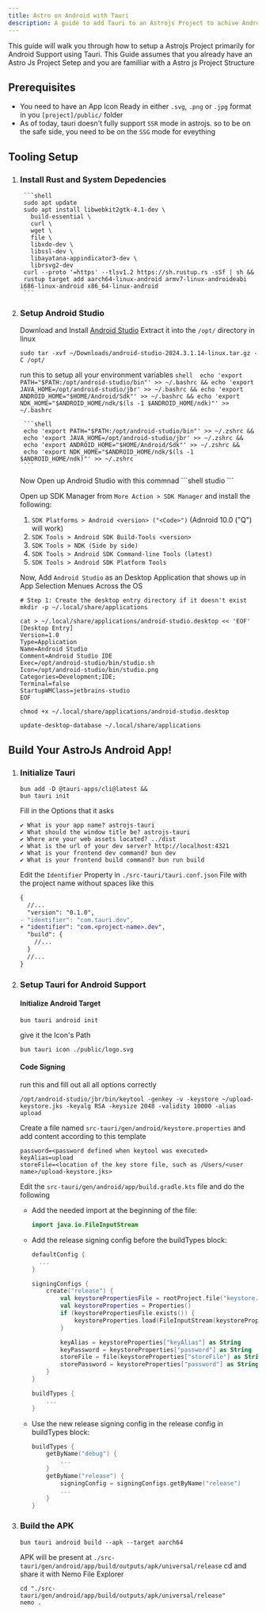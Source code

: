 ```yaml
---
title: Astro on Android with Tauri
description: A guide to add Tauri to an Astrojs Project to achive Android Support
---
```


This guide will walk you through how to setup a Astrojs Project primarily for Android Support using Tauri.
This Guide assumes that you already have an Astro Js Project Setep and you are familliar with a Astro js Project Structure

## Prerequisites
- You need to have an App Icon Ready in either `.svg`, `.png` or `.jpg` format in you `[project]/public/` folder
- As of today, tauri doesn't fully support `SSR` mode in astrojs. so to be on the safe side, you need to be on the `SSG` mode for eveything

## Tooling Setup
<Steps>

1. ### Install Rust and System Depedencies

    <Tabs>
      <TabItem label="Linux / Debian" >

        ```shell 
        sudo apt update
        sudo apt install libwebkit2gtk-4.1-dev \
          build-essential \
          curl \
          wget \
          file \
          libxdo-dev \
          libssl-dev \
          libayatana-appindicator3-dev \
          librsvg2-dev
        curl --proto '=https' --tlsv1.2 https://sh.rustup.rs -sSf | sh &&
        rustup target add aarch64-linux-android armv7-linux-androideabi i686-linux-android x86_64-linux-android
        ```
      </TabItem>
    </Tabs>

2. ### Setup Android Studio
    Download and Install [Android Studio](https://developer.android.com/studio)
    Extract it into the `/opt/` directory in linux
      ```shell
      sudo tar -xvf ~/Downloads/android-studio-2024.3.1.14-linux.tar.gz -C /opt/
      ```
    run this to setup all your environment variables
    <Tabs synckey="shell" >
      <TabItem label="Bash" >
        ```shell 
        echo 'export PATH="$PATH:/opt/android-studio/bin"' >> ~/.bashrc &&
        echo 'export JAVA_HOME=/opt/android-studio/jbr' >> ~/.bashrc &&
        echo 'export ANDROID_HOME="$HOME/Android/Sdk"' >> ~/.bashrc &&
        echo 'export NDK_HOME="$ANDROID_HOME/ndk/$(ls -1 $ANDROID_HOME/ndk)"' >> ~/.bashrc
        ```
      </TabItem>
      <TabItem label="ZSH" >

        ```shell 
        echo 'export PATH="$PATH:/opt/android-studio/bin"' >> ~/.zshrc &&
        echo 'export JAVA_HOME=/opt/android-studio/jbr' >> ~/.zshrc &&
        echo 'export ANDROID_HOME="$HOME/Android/Sdk"' >> ~/.zshrc &&
        echo 'export NDK_HOME="$ANDROID_HOME/ndk/$(ls -1 $ANDROID_HOME/ndk)"' >> ~/.zshrc
        ```
      </TabItem>
    </Tabs>
    Now Open up Android Studio with this commnad
    ```shell
    studio
    ```

    Open up SDK Manager from `More Action > SDK Manager` and install the following:
    1. `SDK Platforms > Android <version> ("<Code>")` (Adnroid 10.0 ("Q") will work)
    2. `SDK Tools > Android SDK Build-Tools <version>`
    3. `SDK Tools > NDK (Side by side)`
    4. `SDK Tools > Android SDK Command-line Tools (latest) `
    5. `SDK Tools > Android SDK Platform Tools `
    
    Now, Add `Android Studio` as an Desktop Application that shows up in App Selection Menues Across the OS 
    ```shell
    # Step 1: Create the desktop entry directory if it doesn't exist
    mkdir -p ~/.local/share/applications

    cat > ~/.local/share/applications/android-studio.desktop << 'EOF'
    [Desktop Entry]
    Version=1.0
    Type=Application
    Name=Android Studio
    Comment=Android Studio IDE
    Exec=/opt/android-studio/bin/studio.sh
    Icon=/opt/android-studio/bin/studio.png
    Categories=Development;IDE;
    Terminal=false
    StartupWMClass=jetbrains-studio
    EOF

    chmod +x ~/.local/share/applications/android-studio.desktop

    update-desktop-database ~/.local/share/applications
    ```

</Steps>

## Build Your AstroJs Android App!

<Steps>

1. ### Initialize Tauri
    ```shell
    bun add -D @tauri-apps/cli@latest &&
    bun tauri init
    ```
    Fill in the Options that it asks
    ```shell frame="none"
    ✔ What is your app name? astrojs-tauri
    ✔ What should the window title be? astrojs-tauri
    ✔ Where are your web assets located? ../dist
    ✔ What is the url of your dev server? http://localhost:4321
    ✔ What is your frontend dev command? bun dev
    ✔ What is your frontend build command? bun run build
    ```
    Edit the `Identifier` Property in `./src-tauri/tauri.conf.json` File with the project name without spaces like this
    ```diff lang="json" "<project-name>"
    {
      //...
      "version": "0.1.0",
    - "identifier": "com.tauri.dev",
    + "identifier": "com.<project-name>.dev",
      "build": {
        //...
      }
      //...
    }
    ```

2. ### Setup Tauri for Android Support
    #### Initialize Android Target
    ```shell
    bun tauri android init
    ```
    give it the Icon's Path
    ```shell "./public/logo.svg"
    bun tauri icon ./public/logo.svg
    ```
    #### Code Signing
    run this and fill out all all options correctly
    ```shell
    /opt/android-studio/jbr/bin/keytool -genkey -v -keystore ~/upload-keystore.jks -keyalg RSA -keysize 2048 -validity 10000 -alias upload
    ```
    Create a file named `src-tauri/gen/android/keystore.properties` and add content according to this template
    ```
    password=<password defined when keytool was executed>
    keyAlias=upload
    storeFile=<location of the key store file, such as /Users/<user name>/upload-keystore.jks>
    ```
    Edit the `src-tauri/gen/android/app/build.gradle.kts` file and do the following
    - Add the needed import at the beginning of the file:
      ```kts
      import java.io.FileInputStream    
      ```
    - Add the release signing config before the buildTypes block:
      ```kts {5-18}
      defaultConfig {
        ...
      }

      signingConfigs {
          create("release") {
              val keystorePropertiesFile = rootProject.file("keystore.properties")
              val keystoreProperties = Properties()
              if (keystorePropertiesFile.exists()) {
                  keystoreProperties.load(FileInputStream(keystorePropertiesFile))
              }

              keyAlias = keystoreProperties["keyAlias"] as String
              keyPassword = keystoreProperties["password"] as String
              storeFile = file(keystoreProperties["storeFile"] as String)
              storePassword = keystoreProperties["password"] as String
          }
      }

      buildTypes {
          ...
      }
      ```
    - Use the new release signing config in the release config in buildTypes block:
      ```kts {6}
      buildTypes {
          getByName("debug") {
              ...
          }
          getByName("release") {
              signingConfig = signingConfigs.getByName("release")
              ...
          }
      }
      ```

3. ### Build the APK
    ```shell
    bun tauri android build --apk --target aarch64 
    ```
    APK will be present at `./src-tauri/gen/android/app/build/outputs/apk/universal/release`
    cd and share it with Nemo File Explorer
    ```shell
    cd "./src-tauri/gen/android/app/build/outputs/apk/universal/release"
    nemo .
    ```
</Steps>
